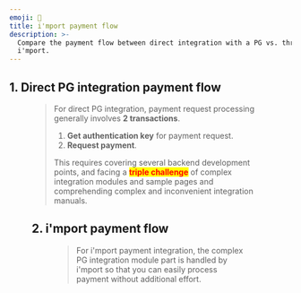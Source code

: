 ```yaml
---
emoji: 🎼
title: i'mport payment flow
description: >-
  Compare the payment flow between direct integration with a PG vs. through
  i'mport.
---
```





## 1. Direct PG integration payment flow

<Figure src="/gitbook-assets/en/direct\_pg\_integration.png" caption="Direct PG integration payment flow" />

> For direct PG integration, payment request processing generally involves **2 transactions**.
>
> 1. **Get authentication key** for payment request.
> 2. **Request payment**.
>
> This requires covering several backend development points, and facing a <mark style="color:red;">**triple challenge**</mark> of complex integration modules and sample pages and comprehending complex and inconvenient integration manuals.

## 2. i'mport payment flow

<Figure src="/gitbook-assets/en/iamport\_flow.png" caption="i'mport payment flow" />

> For i'mport payment integration, the complex PG integration module part is handled by i'mport so that you can easily process payment without additional effort.
